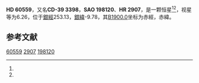 {{Starbox begin
| name = HD 60559
}}
{{Starbox observe
| epoch = [[J2000.0|J2000.0]]
| constell = {{星座名待查}}<ref name=SIMBAD>{{cite web
 | url=http://simbad.u-strasbg.fr/simbad/sim-id?Ident=HR+2907
 | title=Pulsating variable Star
 | publisher=Centre de Données astronomiques de Strasbourg
 | work=SIMBAD
 | accessdate=2012-07-13
 | archive-date=2016-03-17
 | archive-url=https://web.archive.org/web/20160317062031/http://simbad.u-strasbg.fr/simbad/sim-id?Ident=HR+2907
 | dead-url=no
 }}</ref><ref name=DATA>{{cite web
 | url=http://vizier.u-strasbg.fr/viz-bin/VizieR-5?-out.add=.&-source=5050&-corr=PK=HR&-out.max=9999&HR=2907
 | title=VizieR Detailed Page
 | accessdate=2012-07-13
 | archive-date=2016-03-04
 | archive-url=https://web.archive.org/web/20160304233304/http://vizier.u-strasbg.fr/viz-bin/VizieR-5?-out.add=.&-source=5050&-corr=PK=HR&-out.max=9999&HR=2907
 | dead-url=no
 }}</ref>
| 星官 = 
| ra = {{RA|7|33|13.5}}<ref name=SIMBAD /><ref name=DATA />
| dec = {{DEC|-40|3|32}}<ref name=SIMBAD /><ref name=DATA />
| appmag_v = 6.26<ref name=SIMBAD /><ref name=DATA />
}}
{{Starbox character
| class = B8IVpSi<ref name=SIMBAD /><ref name=DATA />
| b-v = -0.12<ref name=SIMBAD /><ref name=DATA />
| u-b = -0.48<ref name=SIMBAD /><ref name=DATA />
| r-i = <ref name=SIMBAD /><ref name=DATA />
| variable = 
}}
{{Starbox astrometry
| radial_v = -0.48
| prop_mo_ra = 14
| parallax = 
| p_error = 
}}
{{Starbox catalog
| names =CD-39 3398，[[SAO星表|SAO]] 198120，[[HD星表|HD]] 60559，[[HR星表|HR]] 2907}}
{{Starbox reference |Simbad=HR+2907}}
{{Starbox end}}

'''HD 60559'''，又名'''CD-39 3398'''，'''SAO 198120'''、'''HR 2907'''，是一颗恒星<ref name=SIMBAD /><ref name=DATA />，视星等为6.26，位于[[銀道座標系|銀經]]253.13，[[銀道座標系|銀緯]]-9.78，其[[B1900.0|B1900.0]]坐标为赤經{{RA|7|29|49.1}}，赤緯{{DEC|-39|-9.78|32}}。

== 参考文献 ==
{{reflist}}

{{star-stub}}

[[Category:HD和HDE天體|60559]]
[[Category:HR天體|2907]]
[[Category:SAO天體|198120]]
